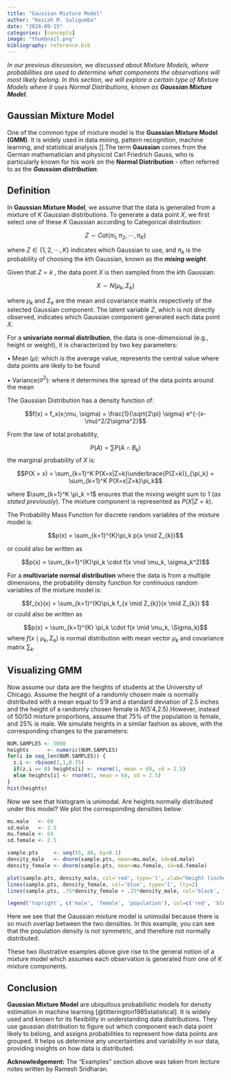 ```yaml
---
title: "Gaussian Mixture Model"
author: "Keziah M. Saligumba"
date: "2024-09-15"
categories: [concepts]
image: "thumbnail.png"
bibliography: reference.bib
---
```


*In our previous discussion, we discussed about Mixture Models, where probabilities are used to determine what components the observations will most likely belong. In this section, we will explore a certain type of Mixture Models where it uses Normal Distributions, known as **Gaussian Mixture Model***.

## Gaussian Mixture Model

One of the common type of mixture model is the **Guassian Mixture Model (GMM)**. It is widely used in data mining, pattern recognition, machine learning, and statistical analysis \[\].The term **Gaussian** comes from the German mathematician and physicist Carl Friedrich Gauss, who is particularly known for his work on the **Normal Distribution** - often referred to as the ***Gaussian distribution***.

## Definition

In **Gaussian Mixture Model**, we assume that the data is generated from a mixture of $K$ Gaussian distributions. To generate a data point $X$, we first select one of these $K$ Gaussian according to Categorical distribution:

$$
Z\sim Cat(\pi_1, \pi_2, \cdots, \pi_K)
$$

where $Z\in\left\{ 1,2, \cdots, K \right\}$ indicates which Gaussian to use, and $\pi_k$ is the probability of choosing the $k$th Gaussian, known as the ***mixing weight***.

Given that $Z=k$ , the data point $X$ is then sampled from the $k$th Gaussian:

$$X \sim N(\mu_k, \Sigma_k)$$

where $\mu_k$ and $\Sigma_k$ are the mean and covariance matrix respectively of the selected Gaussian component. The latent variable $Z$, which is not directly observed, indicates which Gaussian component generated each data point $X$.

For a **univariate normal distribution**, the data is one-dimensional (e.g., height or weight), it is characterized by two key parameters:

$\bullet$ Mean ($\mu$): which is the average value, represents the central value where data points are likely to be found

$\bullet$ Variance($\sigma^2$): where it determines the spread of the data points around the mean

The Gaussian Distribution has a density function of:

$$f(x) = f_x(x;\mu, \sigma) = \frac{1}{\sqrt{2\pi} \sigma} e^{-(x-\mu)^2/2\sigma^2}$$

From the law of total probability,

$$P(A) = \sum P(A \cap B_k)$$ the marginal probability of $X$ is:

$$P(X = x) = \sum_{k=1}^K P(X=x|Z=k)\underbrace{P(Z=k)}_{\pi_k} = \sum_{k=1}^K P(X=x|Z=k)\pi_k$$

where $\sum_{k=1}^K \pi_k =1$ ensures that the mixing weight sum to 1 (*as stated previously*). The mixture component is represented as $P(X |Z = k)$.

The Probability Mass Function for discrete random variables of the mixture model is:

$$p(x) =  \sum_{k=1}^{K}\pi_k p(x \mid Z_{k})$$

or could also be written as

$$p(x) =  \sum_{k=1}^{K}\pi_k \cdot f(x \mid \mu_k, \sigma_k^2)$$

For a **multivariate normal distribution** where the data is from a multiple dimensions, the probability density function for continuous random variables of the mixture model is:

$$f_{x}(x) = \sum_{k=1}^{K}\pi_k f_{x \mid Z_{k}}(x \mid Z_{k}) $$ or could also be written as

$$p(x) = \sum_{k=1}^{K} \pi_k \cdot f(x \mid \mu_k, \Sigma_k)$$ where $f(x \mid \mu_k, \Sigma_k)$ is normal distribution with mean vector $\mu_k$ and covariance matrix $\sum_k$.

## Visualizing GMM

Now assume our data are the heights of students at the University of Chicago. Assume the height of a randomly chosen male is normally distributed with a mean equal to 5′9 and a standard deviation of 2.5 inches and the height of a randomly chosen female is $N$(5′4,2.5).However, instead of 50/50 mixture proportions, assume that 75% of the population is female, and 25% is male. We simulate heights in a similar fashion as above, with the corresponding changes to the parameters:

```r
NUM.SAMPLES <- 5000
heights      <- numeric(NUM.SAMPLES)
for(i in seq_len(NUM.SAMPLES)) {
  z.i <- rbinom(1,1,0.75)
  if(z.i == 0) heights[i] <- rnorm(1, mean = 69, sd = 2.5)
  else heights[i] <- rnorm(1, mean = 64, sd = 2.5)
}
hist(heights)
```

Now we see that histogram is unimodal. Are heights normally distributed under this model? We plot the corresponding densities below:

```r
mu.male   <- 69
sd.male   <- 2.5
mu.female <- 64
sd.female <- 2.5

sample.pts     <- seq(55, 80, by=0.1)
density_male   <- dnorm(sample.pts, mean=mu.male, sd=sd.male)
density_female <- dnorm(sample.pts, mean=mu.female, sd=sd.female)

plot(sample.pts, density_male, col='red', type='l', xlab="Height (inches)", ylab="Density", lty=2)
lines(sample.pts, density_female, col='blue', type='l', lty=2)
lines(sample.pts, .75*density_female + .25*density_male, col='black', type='l', lwd=2)

legend('topright', c('male', 'female', 'population'), col=c('red', 'blue', 'black'), lty=c(2,2,1), lwd=c(1,1,2), cex=0.7)
```

Here we see that the Gaussian mixture model is unimodal because there is so much overlap between the two densities. In this example, you can see that the population density is not symmetric, and therefore not normally distributed.

These two illustrative examples above give rise to the general notion of a mixture model which assumes each observation is generated from one of $K$ mixture components.

## Conclusion

**Gaussian Mixture Model** are ubiquitous probabilistic models for density estimation in machine learning [@titterington1985statistical]. It is widely used and known for its flexibility in understanding data distributions. They use gaussian distribution to figure out which component each data point likely to belong, and assigns probabilities to represent how data points are grouped. It helps us determine any uncertainties and variability in our data, providing insights on how data is distributed.

**Acknowledgement:** The "Examples" section above was taken from lecture notes written by Ramesh Sridharan.
